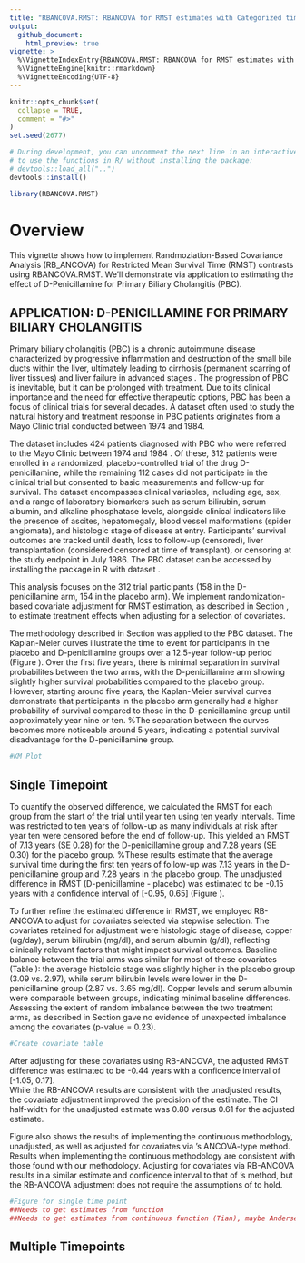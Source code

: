 ```yaml
---
title: "RBANCOVA.RMST: RBANCOVA for RMST estimates with Categorized time-to-event data"
output:
  github_document:
    html_preview: true
vignette: >
  %\VignetteIndexEntry{RBANCOVA.RMST: RBANCOVA for RMST estimates with Categorized time-to-event data}
  %\VignetteEngine{knitr::rmarkdown}
  %\VignetteEncoding{UTF-8}
---
```


```r
knitr::opts_chunk$set(
  collapse = TRUE,
  comment = "#>"
)
set.seed(2677)
```



```r
# During development, you can uncomment the next line in an interactive session
# to use the functions in R/ without installing the package:
# devtools::load_all("..")
devtools::install()

library(RBANCOVA.RMST)

```

# Overview

This vignette shows how to implement Randmoziation-Based Covariance Analysis (RB_ANCOVA) for Restricted Mean Survival Time (RMST) contrasts using RBANCOVA.RMST. We’ll demonstrate via application to estimating the effect of D-Penicillamine for Primary Biliary Cholangitis (PBC).

## APPLICATION: D-PENICILLAMINE FOR PRIMARY BILIARY CHOLANGITIS
Primary biliary cholangitis (PBC) is a chronic autoimmune disease characterized by progressive inflammation and destruction of the small bile ducts within the liver, ultimately leading to cirrhosis (permanent scarring of liver tissues) and liver failure in advanced stages \citep{mayo2024}. The progression of PBC is inevitable, but it can be prolonged with treatment. Due to its clinical importance and the need for effective therapeutic options, PBC has been a focus of clinical trials for several decades. A dataset often used to study the natural history and treatment response in PBC patients originates from a Mayo Clinic trial conducted between 1974 and 1984.

The dataset includes 424 patients diagnosed with PBC who were referred to the Mayo Clinic between 1974 and 1984 \citep{survival-package, survival-book}. Of these, 312 patients were enrolled in a randomized, placebo-controlled trial of the drug D-penicillamine, while the remaining 112 cases did not participate in the clinical trial but consented to basic measurements and follow-up for survival. The dataset encompasses clinical variables, including age, sex, and a range of laboratory biomarkers such as serum bilirubin, serum albumin, and alkaline phosphatase levels, alongside clinical indicators like the presence of ascites, hepatomegaly, blood vessel malformations (spider angiomata), and histologic stage of disease at entry. Participants' survival outcomes are tracked until death, loss to follow-up (censored), liver transplantation (considered censored at time of transplant), or censoring at the study endpoint in July 1986. The PBC dataset can be accessed by installing the \emph{survival} package in R with dataset \emph{pbc} \citep{survival_package}.

This analysis focuses on the 312 trial participants (158 in the D-penicillamine arm, 154 in the placebo arm). We implement randomization-based covariate adjustment for RMST estimation, as described in Section \ref{sec:ch4_methods}, to estimate treatment effects when adjusting for a selection of covariates. 


The methodology described in Section \ref{sec:ch4_rmst_methodology} was applied to the PBC dataset. The Kaplan-Meier curves illustrate the time to event for participants in the placebo and D-penicillamine groups over a 12.5-year follow-up period (Figure \ref{fig:pbc_km}). Over the first five years, there is minimal separation in survival probabilites between the two arms, with the D-penicillamine arm showing slightly higher survival probabilities compared to the placebo group. However, starting around five years, the Kaplan-Meier survival curves demonstrate that participants in the placebo arm generally had a higher probability of survival compared to those in the D-penicillamine group until approximately year nine or ten. %The separation between the curves becomes more noticeable around 5 years, indicating a potential survival disadvantage for the D-penicillamine group. 

```r
#KM Plot
```

<!-- \begin{figure} -->
<!-- \centering -->
<!-- \includegraphics[width=.8\linewidth]{Figures/pbc_survival_KM.png} -->
<!-- \caption{Kaplan-Meier (KM) estimate for time-to-death of each treatment group (D-penicillamine or placebo) for patients enrolled in the PBC Mayo Clinic trial. Time represents years from trial registration to death or last date known alive.}\label{fig:pbc_km} -->
<!-- \end{figure} -->

## Single Timepoint

To quantify the observed difference, we calculated the RMST for each group from the start of the trial until year ten using ten yearly intervals. Time was restricted to ten years of follow-up as many individuals at risk after year ten were censored before the end of follow-up. This yielded an RMST of 7.13 years (SE 0.28) for the D-penicillamine group and 7.28 years (SE 0.30) for the placebo group. %These results estimate that the average survival time during the first ten years of follow-up was 7.13 years in the D-penicillamine group and 7.28 years in the placebo group. The unadjusted difference in RMST (D-penicillamine - placebo) was estimated to be -0.15 years with a confidence interval of [-0.95, 0.65] (Figure \ref{fig:pbc_ci_1}). 

To further refine the estimated difference in RMST, we employed RB-ANCOVA to adjust for covariates selected via stepwise selection. The covariates retained for adjustment were histologic stage of disease, copper (ug/day), serum bilirubin (mg/dl), and serum albumin (g/dl), reflecting clinically relevant factors that might impact survival outcomes. Baseline balance between the trial arms was similar for most of these covariates (Table \ref{table:pbc_covs}): the average histoloic stage was slightly higher in the placebo group (3.09 vs. 2.97), while serum bilirubin levels were lower in the D-penicillamine group (2.87 vs. 3.65 mg/dl). Copper levels and serum albumin were comparable between groups, indicating minimal baseline differences. Assessing the extent of random imbalance between the two treatment arms, as described in Section \ref{sec:ch4_Step6_wls_main} gave no evidence of unexpected imbalance among the covariates (p-value = 0.23). 


```r
#Create covariate table
```

<!-- \begin{table} -->
<!-- \caption{Mean (SE) of selected variables by treatment arm} -->

<!-- \centering -->
<!-- \begin{tabular}{lcccc} -->
<!-- \toprule -->
<!-- \textbf{Trial Arm} & \textbf{Histologic Stage} & \textbf{Copper} & \textbf{Serum Bilirubin} & \textbf{Serum Albumin}\\ -->
<!-- \midrule -->
<!-- Placebo & 3.09 (0.07) & 97.65 (6.46) & 3.65 (0.43) & 3.52 (0.03)\\ -->
<!-- D-penicillamine & 2.97 (0.07) & 97.64 (7.18) & 2.87 (0.29) & 3.52 (0.04)\\ -->
<!-- \hiderowcolors -->
<!-- \hline  % Please only put a hline at the end of the table -->
<!-- \end{tabular}\label{table:pbc_covs} -->
<!-- \end{table} -->


After adjusting for these covariates using RB-ANCOVA, the adjusted RMST difference was estimated to be -0.44 years with a confidence interval of [-1.05, 0.17].  
While the RB-ANCOVA results are consistent with the unadjusted results, the covariate adjustment improved the precision of the estimate. The CI half-width for the unadjusted estimate was 0.80 versus 0.61 for the adjusted estimate. 


Figure \ref{fig:pbc_ci_1} also shows the results of implementing the continuous methodology, unadjusted, as well as adjusted for covariates via \citet{Tian2018}'s ANCOVA-type method. Results when implementing the continuous methodology are consistent with those found with our methodology. Adjusting for covariates via RB-ANCOVA results in a similar estimate and confidence interval to that of \citet{Tian2018}'s method, but the RB-ANCOVA adjustment does not require the assumptions of \citet{Tian2018} to hold.


```r
#Figure for single time point
##Needs to get estimates from function
##Needs to get estimates from continuous function (Tian), maybe Andersen?
```

<!-- \begin{figure} -->
<!-- \centering -->
<!-- \includegraphics[width=0.8\linewidth]{Figures/estimates_CIs_pbc_4covs.png} -->
<!-- \caption{Estimates and corresponding confidence intervals for difference in RMST of D-penicillamine vs. Placebo. Adjusted estimates adjust for histolic stage of disease, serum bilirubin (mg/dl), serum albumin (g/dl), and urine copper (ug/day). The Continuous-Adjusted results are shown from implementation of the continuous methodology, adjusting for covariates with \cite{Tian2018}'s ANCOVA-type method.}\label{fig:pbc_ci_1} -->
<!-- \end{figure} -->

## Multiple Timepoints

<!-- rmarkdown::render("vignettes/RMST-RBANCOVA.Rmd") -->
